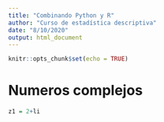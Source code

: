 ```yaml
---
title: "Combinando Python y R"
author: "Curso de estadística descriptiva"
date: "8/10/2020"
output: html_document
---
```


```r
knitr::opts_chunk$set(echo = TRUE)
```

# Numeros complejos

```r
z1 = 2+li
```


